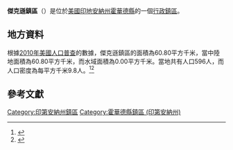 {{noteTA
|G1=USState
|G2=地名
|G3=Unit
}}
{{Infobox settlement
|official_name            = 傑克遜鎮區
|native_name = Jackson Township
|settlement_type          = [[行政鎮區|行政鎮區]]
|image_skyline            = 
|imagesize                = 
|image_map                = Map highlighting Jackson Township, Howard County, Indiana.svg
|mapsize                  = 250px
|pushpin_map  =USA Indiana
|pushpin_label = 傑克遜鎮區
|pushpin_label_position   = top
|pushpin_map_caption      = 傑克遜鎮區在印地安納州的位置
|subdivision_type         = [[世界政區索引|國家]]
|subdivision_type1        = [[美国州份|州份]]
|subdivision_type2        = [[印地安納州行政区划|縣]]
|subdivision_name         = [[美国|美国]]
|subdivision_name1        = [[印地安納州|印地安納州]]
|subdivision_name2        = [[霍華德縣_(印地安納州)|霍華德縣]]
|elevation_ft             = 843
|elevation_m              = 257
|timezone                 = [[北美东部時區|北美东部時區]]
|area_total_km2           = 60.80
|area_land_km2            = 60.80
|area_water_km2           = 0.00
|area_total_sq_mi         = 
|area_land_sq_mi          = 
|area_water_sq_mi         = 
|population_as_of         = [[2010年美國人口普查|2010]]
|population_footnotes     = 
|population_total         = 596
|population_density_km2   = auto
|population_density_sq_mi = auto
|utc_offset               = -5
|coordinates              = {{coord|40|31|26|N|86|54|49|W|type:city_region:US-AL_source:GNS-enwiki|display=inline,title}}
| coor_pinpoint           = 
| coordinates_footnotes   = 
|timezone_DST             = EDT
|utc_offset_DST           = -4
|postal_code_type         = [[美國郵區編號|郵區編號]]
|postal_code              = 
|area_code                = {{link-en|电话区号765|Area code 765|765}}
|blank_name = [[地名信息系统|GNIS ID]]
|blank_info = 453449
}}
'''傑克遜鎮區'''（{{lang-en|Jackson Township}}）是位於[[美國|美國]][[印地安納州|印地安納州]][[霍華德縣_(印地安納州)|霍華德縣]]的一個[[行政鎮區|行政鎮區]]。

== 地方資料 ==
根據[[2010年美國人口普查|2010年美國人口普查]]的數據，傑克遜鎮區的面積為60.80平方千米，當中陸地面積為60.80平方千米，而水域面積為0.00平方千米。當地共有人口596人，而人口密度為每平方千米9.8人。<ref name="GR8">{{cite web|url=http://factfinder2.census.gov|publisher=[[美国人口调查局|美国人口调查局]]|accessdate=2011-05-14|title=American FactFinder|archive-date=2013-09-11|archive-url=https://web.archive.org/web/20130911234518/http://factfinder2.census.gov/|dead-url=no}}</ref><ref>{{cite web|url=https://www.citypopulation.de/en/usa/illinois/admin/|title=USA: Illinois (Counties and Townships) - City Population|accessdate=2020-07-22|archive-date=2020-04-22|archive-url=https://web.archive.org/web/20200422090607/https://www.citypopulation.de/en/usa/illinois/admin/|dead-url=no}}</ref>

== 參考文獻 ==
{{reflist}}

{{霍華德縣 (印地安納州)}}

{{DEFAULTSORT:Jackson Township}}
[[Category:印第安納州鎮區|Category:印第安納州鎮區]]
[[Category:霍華德縣鎮區_(印第安納州)|Category:霍華德縣鎮區 (印第安納州)]]
{{Indiana-geo-stub}}